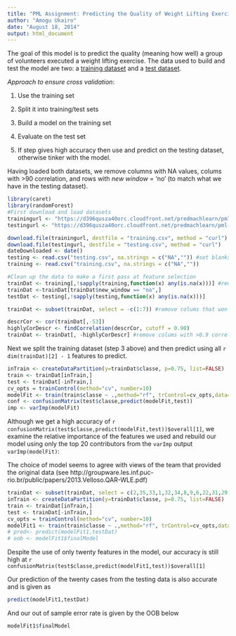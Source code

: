 ```yaml
---
title: "PML Assignment: Predicting the Quality of Weight Lifting Exercise"
author: "Amogu Ukairo"
date: "August 18, 2014"
output: html_document
---
```




The goal of this model is to predict the quality (meaning how well) a group of volunteers executed a weight lifting exercise. The data used to build and test the model are two: a [training dataset](https://d396qusza40orc.cloudfront.net/predmachlearn/pml-training.csv) and a [test dataset](https://d396qusza40orc.cloudfront.net/predmachlearn/pml-testing.csv).

_Approach to ensure cross validation_:

1. Use the training set

2. Split it into training/test sets 

3. Build a model on the training set

4. Evaluate on the test set

5. If step gives high accuracy then use and predict on the testing dataset, otherwise tinker with the model.

Having loaded both datasets, we remove columns with NA values, colums with >90 correlation, and rows with _new window_ = 'no' (to match what we have in the testing dataset). 



```r
library(caret)
library(randomForest)
#First download and load datasets
trainingurl <- "https://d396qusza40orc.cloudfront.net/predmachlearn/pml-training.csv"
testingurl <- "https://d396qusza40orc.cloudfront.net/predmachlearn/pml-testing.csv"

download.file(trainingurl, destfile = "training.csv", method = "curl")
download.file(testingurl, destfile = "testing.csv", method = "curl")
dateDownloaded <- date()
testing <- read.csv("testing.csv", na.strings = c("NA","")) #set blanks and 'NA' to be 'NA'
training <- read.csv("training.csv", na.strings = c("NA",""))

#Clean up the data to make a first pass at feature selection
trainDat <- training[,!sapply(training,function(x) any(is.na(x)))] #remove columns with missing values
trainDat <-trainDat[trainDat$new_window == "no",]
testDat <- testing[,!sapply(testing,function(x) any(is.na(x)))]

trainDat <- subset(trainDat, select = -c(1:7)) #remove colums that won't help our predictive model

descrCor <- cor(trainDat[,-53])
highlyCorDescr <- findCorrelation(descrCor, cutoff = 0.90)
trainDat <- trainDat[, -highlyCorDescr] #remove colums with >0.9 correlation

```

Next we split the training dataset (step 3 above) and then predict using all `r dim(trainDat)[2] - 1` features to predict.

```r
inTrain <- createDataPartition(y=trainDat$classe, p=0.75, list=FALSE)
train <- trainDat[inTrain,]
test <- trainDat[-inTrain,]
cv_opts = trainControl(method="cv", number=10)
modelFit <- train(train$classe ~ .,method="rf", trControl=cv_opts,data=train)
conf <- confusionMatrix(test$classe,predict(modelFit,test))
imp <- varImp(modelFit)
```

Although we get a high accuracy of `r confusionMatrix(test$classe,predict(modelFit,test))$overall[1]`, we examine the relative importance of the features we used and rebuild our model using only the top 20 contributors from the `varImp` output `varImp(modelFit)`:

The choice of model seems to agree with views of the team that provided the original data (see http://groupware.les.inf.puc-rio.br/public/papers/2013.Velloso.QAR-WLE.pdf)


```r
trainDat <- subset(trainDat, select = c(2,35,33,1,32,34,8,9,6,22,31,29,40,25,42,7,30,45,12,3,46))
inTrain <- createDataPartition(y=trainDat$classe, p=0.75, list=FALSE)
train <- trainDat[inTrain,]
test <- trainDat[-inTrain,]
cv_opts = trainControl(method="cv", number=10)
modelFit1 <- train(train$classe ~ .,method="rf", trControl=cv_opts,data=train)
# pred<- predict(modelFit1,testDat)
# oob <- modelFit1$finalModel
```

Despite the use of only twenty features in the model, our accuracy is still high at `r confusionMatrix(test$classe,predict(modelFit1,test))$overall[1]`

Our prediction of the twenty cases from the testing data is also accurate and is given as 

```r

predict(modelFit1,testDat)

```

And our out of sample error rate is given by the OOB below 

```r
modelFit1$finalModel
```



